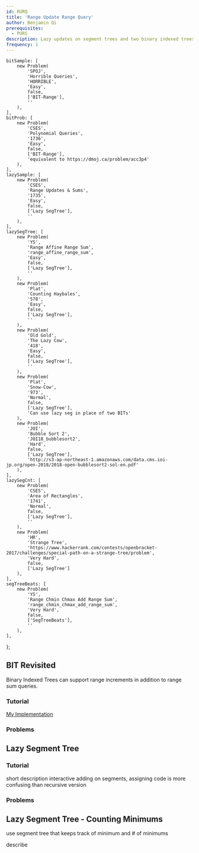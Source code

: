 ```yaml
---
id: RURQ
title: 'Range Update Range Query'
author: Benjamin Qi
prerequisites:
  - PURS
description: Lazy updates on segment trees and two binary indexed trees in conjunction.
frequency: 1
---
```



	bitSample: [
		new Problem(
			'SPOJ',
			'Horrible Queries',
			'HORRIBLE',
			'Easy',
			false,
			['BIT-Range'],
			''
		),
	],
	bitProb: [
		new Problem(
			'CSES',
			'Polynomial Queries',
			'1736',
			'Easy',
			false,
			['BIT-Range'],
			'equivalent to https://dmoj.ca/problem/acc3p4'
		),
	],
	lazySample: [
		new Problem(
			'CSES',
			'Range Updates & Sums',
			'1735',
			'Easy',
			false,
			['Lazy SegTree'],
			''
		),
	],
	lazySegTree: [
		new Problem(
			'YS',
			'Range Affine Range Sum',
			'range_affine_range_sum',
			'Easy',
			false,
			['Lazy SegTree'],
			''
		),
		new Problem(
			'Plat',
			'Counting Haybales',
			'578',
			'Easy',
			false,
			['Lazy SegTree'],
			''
		),
		new Problem(
			'Old Gold',
			'The Lazy Cow',
			'418',
			'Easy',
			false,
			['Lazy SegTree'],
			''
		),
		new Problem(
			'Plat',
			'Snow-Cow',
			'973',
			'Normal',
			false,
			['Lazy SegTree'],
			'Can use lazy seg in place of two BITs'
		),
		new Problem(
			'JOI',
			'Bubble Sort 2',
			'JOI18_bubblesort2',
			'Hard',
			false,
			['Lazy SegTree'],
			'http://s3-ap-northeast-1.amazonaws.com/data.cms.ioi-jp.org/open-2018/2018-open-bubblesort2-sol-en.pdf'
		),
	],
	lazySegCnt: [
		new Problem(
			'CSES',
			'Area of Rectangles',
			'1741',
			'Normal',
			false,
			['Lazy SegTree'],
			''
		),
		new Problem(
			'HR',
			'Strange Tree',
			'https://www.hackerrank.com/contests/openbracket-2017/challenges/special-path-on-a-strange-tree/problem',
			'Very Hard',
			false,
			['Lazy SegTree']
		),
	],
	segTreeBeats: [
		new Problem(
			'YS',
			'Range Chmin Chmax Add Range Sum',
			'range_chmin_chmax_add_range_sum',
			'Very Hard',
			false,
			['SegTreeBeats'],
			''
		),
	],
};

## BIT Revisited

<Problems problems={problems.bitSample} />

Binary Indexed Trees can support range increments in addition to range sum queries.

### Tutorial

<Resources>
	<Resource
		source="GFG"
		title="Range Update Point Query"
		url="binary-indexed-tree-range-updates-point-queries/"
	></Resource>
	<Resource
		source="GFG"
		title="Range Update Range Query"
		url="binary-indexed-tree-range-update-range-queries/"
	></Resource>
</Resources>

[My Implementation](<https://github.com/bqi343/USACO/blob/master/Implementations/content/data-structures/1D%20Range%20Queries%20(9.2)/BITrange.h>)

### Problems

<Problems problems={problems.bitProb} />

## Lazy Segment Tree

<Problems problems={problems.lazySample} />

### Tutorial

<Resources>
	<Resource source="CPH" title="28.1 - Segment Trees Revisited" starred>
		short description
	</Resource>
	<Resource source="CSA" title="Segment Trees" url="segment_trees" starred>
		interactive
	</Resource>
	<Resource
		source="cp-algo"
		title="Segment Tree"
		url="data_structures/segment_tree.html"
		starred
	>
		adding on segments, assigning
	</Resource>
	<Resource
		source="CF"
		title="Efficient and easy segment trees"
		url="blog/entry/18051"
	>
		code is more confusing than recursive version
	</Resource>
</Resources>

### Problems

<Problems problems={problems.lazySegTree} />

## Lazy Segment Tree - Counting Minimums

use segment tree that keeps track of minimum and # of minimums

<IncompleteSection>

describe

</IncompleteSection>

<Problems problems={problems.lazySegCnt} />
